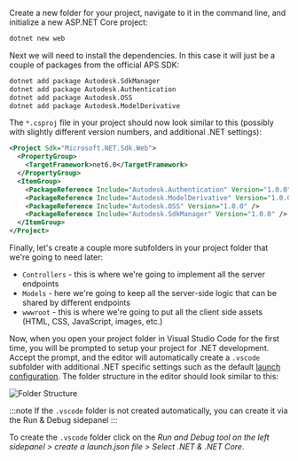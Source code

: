 Create a new folder for your project, navigate to it in the command line, and initialize a new
ASP.NET Core project:

```bash
dotnet new web
```

Next we will need to install the dependencies. In this case it will just be a couple of
packages from the official APS SDK:

```bash
dotnet add package Autodesk.SdkManager
dotnet add package Autodesk.Authentication
dotnet add package Autodesk.OSS
dotnet add package Autodesk.ModelDerivative
```

The `*.csproj` file in your project should now look similar to this (possibly with
slightly different version numbers, and additional .NET settings):

```xml
<Project Sdk="Microsoft.NET.Sdk.Web">
  <PropertyGroup>
    <TargetFramework>net6.0</TargetFramework>
  </PropertyGroup>
  <ItemGroup>
    <PackageReference Include="Autodesk.Authentication" Version="1.0.0" />
    <PackageReference Include="Autodesk.ModelDerivative" Version="1.0.0" />
    <PackageReference Include="Autodesk.OSS" Version="1.0.0" />
    <PackageReference Include="Autodesk.SdkManager" Version="1.0.0" />
  </ItemGroup>
</Project>
```

Finally, let's create a couple more subfolders in your project folder that we're going to need later:

- `Controllers` - this is where we're going to implement all the server endpoints
- `Models` - here we're going to keep all the server-side logic that can be shared by different endpoints
- `wwwroot` - this is where we're going to put all the client side assets (HTML, CSS, JavaScript, images, etc.)

Now, when you open your project folder in Visual Studio Code for the first time, you will be prompted
to setup your project for .NET development. Accept the prompt, and the editor will automatically create
a `.vscode` subfolder with additional .NET specific settings such as the default [launch configuration](https://code.visualstudio.com/docs/editor/debugging#_launch-configurations).
The folder structure in the editor should look similar to this:

![Folder Structure](folder-structure.webp)

:::note
If the `.vscode` folder is not created automatically, you can create it via the Run & Debug sidepanel
:::

To create the `.vscode` folder click on the *Run and Debug tool on the left sidepanel > create a launch.json file > Select .NET & .NET Core*.
